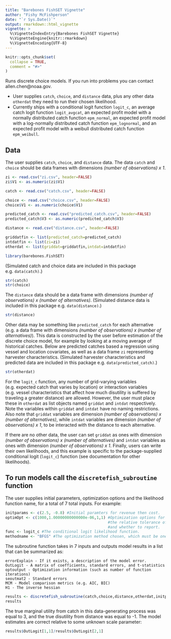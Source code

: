 ```yaml
---
title: "Barebones FishSET Vignette"
author: "Fishy McFishperson"
date: "`r Sys.Date()`"
output: rmarkdown::html_vignette
vignette: >
  %\VignetteIndexEntry{Barebones FishSET Vignette}
  %\VignetteEngine{knitr::rmarkdown}
  %\VignetteEncoding{UTF-8}
---
```


```r
knitr::opts_chunk$set(
  collapse = TRUE,
  comment = "#>"
)
```

Runs discrete choice models. If you run into problems you can contact allen.chen@noaa.gov.

- User supplies `catch`, `choice`, and `distance` data, plus any other data `otherdat` they need to run their chosen likelihood.
- Currently ships with a conditional logit function `logit_c`, an average catch logit function `logit_avgcat`, an expected profit model with a normally
distributed catch function `epm_normal`, an expected profit model with a log-normally distributed catch function `epm_lognormal`, and an expected profit model 
with a weibull distributed catch function `epm_weibull`.

## Data
The user supplies `catch`, `choice`, and `distance` data. The data `catch` and `choice` should be data frames with dimensions *(number of observations) x 1*.

```r
zi <- read.csv("zi.csv", header=FALSE)
zi$V1 <- as.numeric(zi$V1)

catch <- read.csv("catch.csv", header=FALSE)

choice <- read.csv("choice.csv", header=FALSE)
choice$V1 <- as.numeric(choice$V1)

predicted_catch <- read.csv("predicted_catch.csv", header=FALSE)
predicted_catch$V3 <- as.numeric(predicted_catch$V3)

distance <- read.csv("distance.csv", header=FALSE)

griddatfin <- list(predicted_catch=predicted_catch)
intdatfin <- list(zi=zi)
otherdat <- list(griddat=griddatfin,intdat=intdatfin)

library(barebones.FishSET)
```
(Simulated catch and choice data are included in this package e.g. `data(catch)`.)
```r
str(catch)
str(choice)
```

The `distance` data should be a data frame with dimensions *(number of observations) x (number of alternatives)*.
(Simulated distance data is included in this package e.g. `data(distance)`.)
```r
str(distance)
```

Other data may be something like `predicted_catch` for each alternative (e.g. a data frame with dimensions *(number of observations) x (number of alternatives)*). 
This data is constructed by the user before estimation of the discrete choice model, for example by looking at a moving average of historical catches. 
Below are predicted catches based a regression using vessel and location covariates, as well as a data frame `zi` representing harvester characteristics. 
(Simulated harvester characteristics and predicted data are included in this package e.g. `data(predicted_catch)`.)
```r
str(otherdat)
```

For the `logit_c` function, any number of grid-varying variables (e.g. expected catch that varies by location) or interaction 
variables (e.g. vessel characteristics that affect how much disutility is suffered by traveling a greater distance) are allowed. 
However, the user must place these in `otherdat` as list objects named `griddat` and `intdat` respectively. Note the variables 
within `griddat` and `intdat` have no naming restrictions. Also note that `griddat` variables are dimension 
*(number of observations) x (number of alternatives)*, while `intdat` variables are dimension *(number of observations) x 1*,
to be interacted with the distance to each alternative.  

If there are no other data, the user can set `griddat` as ones with dimension *(number of observations) x (number of alternatives)* and `intdat` 
variables as ones with dimension *(number of observations) x 1*. Finally, users can write their own likelihoods, and this example is 
specific to the package-supplied conditional logit (`logit_c`) function (see documentation for other likelihoods).

## To run models call the `discretefish_subroutine` function

The user supplies initial parameters, optimization options and the likelihood function name, for a total of 7 total inputs.
For example:
  
```r
initparams <- c(2.5, -0.8) #Initial paramters for revenue then cost.
optimOpt <- c(1000,1.00000000000000e-06,1,1) #Optimization options for the maximum iterations, 
											 #the relative tolerance of x, report frequency, 
											 #and whether to report.
func <- logit_c #The conditional logit likelihood function.
methodname <- "BFGS" #The optimization method chosen, which must be one of the base R `optim` options.
```

The subroutine function takes in 7 inputs and outputs model results in a list that can be summarized as:

	errorExplain - If it exists, a description of the model error.
	OutLogit - A matrix of coefficients, standard errors, and t-statistics 
	optoutput - Optimization information (such as number of function iterations)
	seoutmat2 - Standard errors
	MCM - Model comparison metrics (e.g. AIC, BIC)
	H1 - The inverse hessian 
	
```r
results <- discretefish_subroutine(catch,choice,distance,otherdat,initparams,optimOpt,func,methodname)
results
```

The true marginal utility from catch in this data-generating process was equal to 3, and the true disutility from distance was equal to -1. 
The model estimates are correct relative to some unknown scale parameter:

```r
results$OutLogit[1,1]/results$OutLogit[2,1]
```